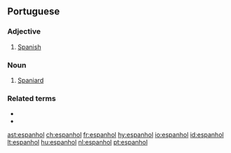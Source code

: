 ==Portuguese==

===Adjective===
{{infl|pt|adjective}}

# [[Spanish]]

===Noun===
{{infl|pt|noun}}

# [[Spaniard]]

===Related terms===
*{{l|pt|Espanha}}
*{{l|pt|espanholismo}}

[[ast:espanhol]]
[[ch:espanhol]]
[[fr:espanhol]]
[[hy:espanhol]]
[[io:espanhol]]
[[id:espanhol]]
[[lt:espanhol]]
[[hu:espanhol]]
[[nl:espanhol]]
[[pt:espanhol]]